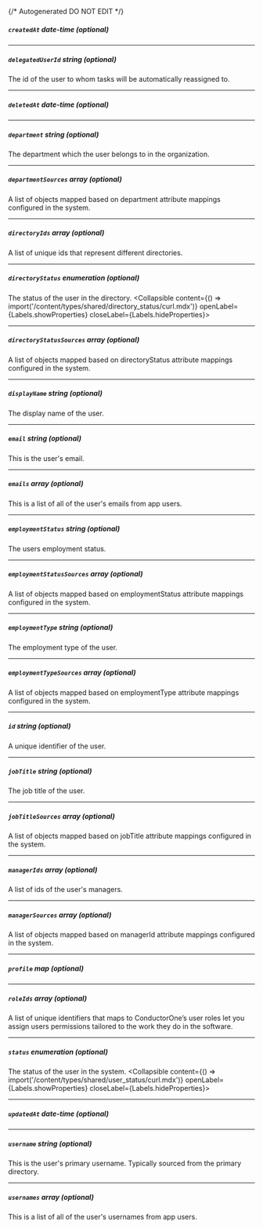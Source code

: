 {/* Autogenerated DO NOT EDIT  */}

##### `createdAt` _date-time (optional)_

---
##### `delegatedUserId` _string (optional)_
The id of the user to whom tasks will be automatically reassigned to.

---
##### `deletedAt` _date-time (optional)_

---
##### `department` _string (optional)_
The department which the user belongs to in the organization.

---
##### `departmentSources` _array (optional)_
A list of objects mapped based on department attribute mappings configured in the system.

---
##### `directoryIds` _array (optional)_
A list of unique ids that represent different directories.

---
##### `directoryStatus` _enumeration (optional)_
The status of the user in the directory.
<Collapsible content={() => import('/content/types/shared/directory_status/curl.mdx')} openLabel={Labels.showProperties} closeLabel={Labels.hideProperties}>
</Collapsible>

---
##### `directoryStatusSources` _array (optional)_
A list of objects mapped based on directoryStatus attribute mappings configured in the system.

---
##### `displayName` _string (optional)_
The display name of the user.

---
##### `email` _string (optional)_
This is the user's email.

---
##### `emails` _array (optional)_
This is a list of all of the user's emails from app users.

---
##### `employmentStatus` _string (optional)_
The users employment status.

---
##### `employmentStatusSources` _array (optional)_
A list of objects mapped based on employmentStatus attribute mappings configured in the system.

---
##### `employmentType` _string (optional)_
The employment type of the user.

---
##### `employmentTypeSources` _array (optional)_
A list of objects mapped based on employmentType attribute mappings configured in the system.

---
##### `id` _string (optional)_
A unique identifier of the user.

---
##### `jobTitle` _string (optional)_
The job title of the user.

---
##### `jobTitleSources` _array (optional)_
A list of objects mapped based on jobTitle attribute mappings configured in the system.

---
##### `managerIds` _array (optional)_
A list of ids of the user's managers.

---
##### `managerSources` _array (optional)_
A list of objects mapped based on managerId attribute mappings configured in the system.

---
##### `profile` _map (optional)_

---
##### `roleIds` _array (optional)_
A list of unique identifiers that maps to ConductorOne’s user roles let you assign users permissions tailored to the work they do in the software.

---
##### `status` _enumeration (optional)_
The status of the user in the system.
<Collapsible content={() => import('/content/types/shared/user_status/curl.mdx')} openLabel={Labels.showProperties} closeLabel={Labels.hideProperties}>
</Collapsible>

---
##### `updatedAt` _date-time (optional)_

---
##### `username` _string (optional)_
This is the user's primary username. Typically sourced from the primary directory.

---
##### `usernames` _array (optional)_
This is a list of all of the user's usernames from app users.


